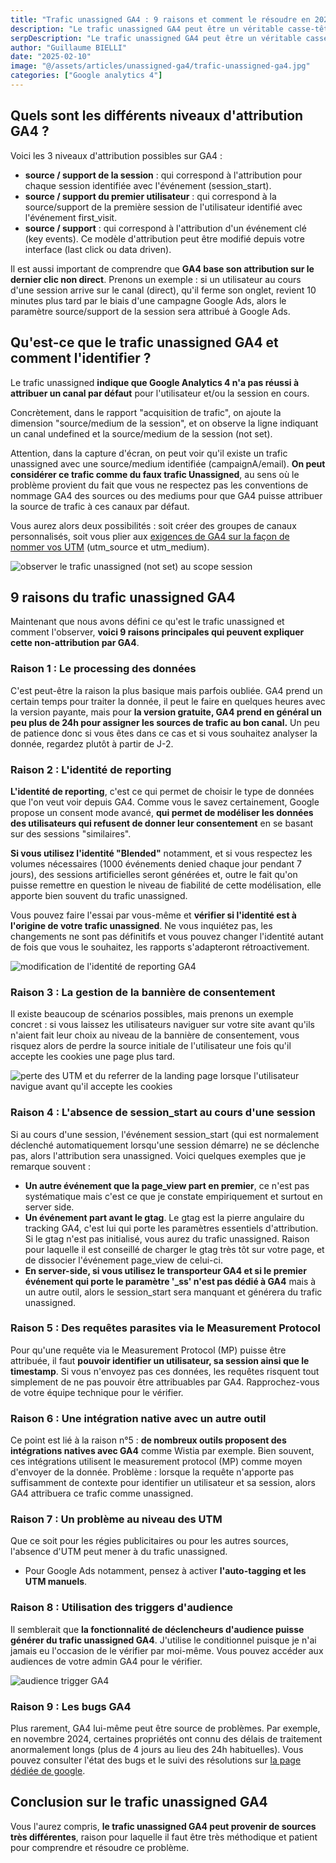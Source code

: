```yaml
---
title: "Trafic unassigned GA4 : 9 raisons et comment le résoudre en 2025"
description: "Le trafic unassigned GA4 peut être un véritable casse-tête pour les analystes. Pas d'inquiétude, je vais vous expliquer ce qu'est le trafic unassigned, comment l'identifier et 9 raisons qui vous permettront de le résoudre."
serpDescription: "Le trafic unassigned GA4 peut être un véritable casse-tête. Je vais vous expliquer ce qu'est le trafic unassigned, comment l'identifier et 9 raisons qui vous permettront de le résoudre."
author: "Guillaume BIELLI"
date: "2025-02-10"
image: "@/assets/articles/unassigned-ga4/trafic-unassigned-ga4.jpg"
categories: ["Google analytics 4"]
---
```



## Quels sont les différents niveaux d'attribution GA4 ?

Voici les 3 niveaux d'attribution possibles sur GA4 :

- **source / support de la session** : qui correspond à l'attribution pour chaque session identifiée avec l'événement (session_start).
- **source / support du premier utilisateur** : qui correspond à la source/support de la première session de l'utilisateur identifié avec l'événement first_visit.
- **source / support** : qui correspond à l'attribution d'un événement clé (key events). Ce modèle d'attribution peut être modifié depuis votre interface (last click ou data driven).

Il est aussi important de comprendre que **GA4 base son attribution sur le dernier clic non direct**. Prenons un exemple : si un utilisateur au cours d'une session arrive sur le canal (direct), qu'il ferme son onglet, revient 10 minutes plus tard par le biais d'une campagne Google Ads, alors le paramètre source/support de la session sera attribué à Google Ads.

## Qu'est-ce que le trafic unassigned GA4 et comment l'identifier ?

Le trafic unassigned **indique que Google Analytics 4 n'a pas réussi à attribuer un canal par défaut** pour l'utilisateur et/ou la session en cours.

Concrètement, dans le rapport "acquisition de trafic", on ajoute la dimension "source/medium de la session", et on observe la ligne indiquant un canal undefined et la source/medium de la session (not set).

Attention, dans la capture d'écran, on peut voir qu'il existe un trafic unassigned avec une source/medium identifiée (campaignA/email). **On peut considérer ce trafic comme du faux trafic Unassigned**, au sens où le problème provient du fait que vous ne respectez pas les conventions de nommage GA4 des sources ou des mediums pour que GA4 puisse attribuer la source de trafic à ces canaux par défaut.

Vous aurez alors deux possibilités : soit créer des groupes de canaux personnalisés, soit vous plier aux [exigences de GA4 sur la façon de nommer vos UTM](https://support.google.com/analytics/answer/9756891?hl=en) (utm_source et utm_medium).

<Image src={observedUnassigned} alt="observer le trafic unassigned (not set) au scope session" />

## 9 raisons du trafic unassigned GA4

Maintenant que nous avons défini ce qu'est le trafic unassigned et comment l'observer, **voici 9 raisons principales qui peuvent expliquer cette non-attribution par GA4**.

### Raison 1 : Le processing des données

C'est peut-être la raison la plus basique mais parfois oubliée. GA4 prend un certain temps pour traiter la donnée, il peut le faire en quelques heures avec la version payante, mais pour **la version gratuite, GA4 prend en général un peu plus de 24h pour assigner les sources de trafic au bon canal.** Un peu de patience donc si vous êtes dans ce cas et si vous souhaitez analyser la donnée, regardez plutôt à partir de J-2.

### Raison 2 : L'identité de reporting

**L'identité de reporting**, c'est ce qui permet de choisir le type de données que l'on veut voir depuis GA4. Comme vous le savez certainement, Google propose un consent mode avancé, **qui permet de modéliser les données des utilisateurs qui refusent de donner leur consentement** en se basant sur des sessions "similaires".

**Si vous utilisez l'identité "Blended"** notamment, et si vous respectez les volumes nécessaires (1000 événements denied chaque jour pendant 7 jours), des sessions artificielles seront générées et, outre le fait qu'on puisse remettre en question le niveau de fiabilité de cette modélisation, elle apporte bien souvent du trafic unassigned.

Vous pouvez faire l'essai par vous-même et **vérifier si l'identité est à l'origine de votre trafic unassigned**. Ne vous inquiétez pas, les changements ne sont pas définitifs et vous pouvez changer l'identité autant de fois que vous le souhaitez, les rapports s'adapteront rétroactivement.

<Image src={identiteReportingGa4} alt="modification de l'identité de reporting GA4" />

### Raison 3 : La gestion de la bannière de consentement

Il existe beaucoup de scénarios possibles, mais prenons un exemple concret : si vous laissez les utilisateurs naviguer sur votre site avant qu'ils n'aient fait leur choix au niveau de la bannière de consentement, vous risquez alors de perdre la source initiale de l'utilisateur une fois qu'il accepte les cookies une page plus tard.

<Image src={utmReferrerLost} alt="perte des UTM et du referrer de la landing page lorsque l'utilisateur navigue avant qu'il accepte les cookies" />

### Raison 4 : L'absence de session_start au cours d'une session

Si au cours d'une session, l'événement session_start (qui est normalement déclenché automatiquement lorsqu'une session démarre) ne se déclenche pas, alors l'attribution sera unassigned. Voici quelques exemples que je remarque souvent :

- **Un autre événement que la page_view part en premier**, ce n'est pas systématique mais c'est ce que je constate empiriquement et surtout en server side.
- **Un événement part avant le gtag**. Le gtag est la pierre angulaire du tracking GA4, c'est lui qui porte les paramètres essentiels d'attribution. Si le gtag n'est pas initialisé, vous aurez du trafic unassigned. Raison pour laquelle il est conseillé de charger le gtag très tôt sur votre page, et de dissocier l'événement page_view de celui-ci.
- **En server-side, si vous utilisez le transporteur GA4 et si le premier événement qui porte le paramètre '\_ss' n'est pas dédié à GA4** mais à un autre outil, alors le session_start sera manquant et générera du trafic unassigned.

### Raison 5 : Des requêtes parasites via le Measurement Protocol

Pour qu'une requête via le Measurement Protocol (MP) puisse être attribuée, il faut **pouvoir identifier un utilisateur, sa session ainsi que le timestamp**. Si vous n'envoyez pas ces données, les requêtes risquent tout simplement de ne pas pouvoir être attribuables par GA4. Rapprochez-vous de votre équipe technique pour le vérifier.

### Raison 6 : Une intégration native avec un autre outil

Ce point est lié à la raison n°5 : **de nombreux outils proposent des intégrations natives avec GA4** comme Wistia par exemple. Bien souvent, ces intégrations utilisent le measurement protocol (MP) comme moyen d'envoyer de la donnée. Problème : lorsque la requête n'apporte pas suffisamment de contexte pour identifier un utilisateur et sa session, alors GA4 attribuera ce trafic comme unassigned.

### Raison 7 : Un problème au niveau des UTM

Que ce soit pour les régies publicitaires ou pour les autres sources, l'absence d'UTM peut mener à du trafic unassigned.

- Pour Google Ads notamment, pensez à activer **l'auto-tagging et les UTM manuels**.

### Raison 8 : Utilisation des triggers d'audience

Il semblerait que **la fonctionnalité de déclencheurs d'audience puisse générer du trafic unassigned GA4**. J'utilise le conditionnel puisque je n'ai jamais eu l'occasion de le vérifier par moi-même. Vous pouvez accéder aux audiences de votre admin GA4 pour le vérifier.

<Image src={audienceTriggerGa4} alt="audience trigger GA4" />

### Raison 9 : Les bugs GA4

Plus rarement, GA4 lui-même peut être source de problèmes. Par exemple, en novembre 2024, certaines propriétés ont connu des délais de traitement anormalement longs (plus de 4 jours au lieu des 24h habituelles). Vous pouvez consulter l'état des bugs et le suivi des résolutions sur [la page dédiée de google](https://ads.google.com/status/publisher/summary).

## Conclusion sur le trafic unassigned GA4

Vous l'aurez compris, **le trafic unassigned GA4 peut provenir de sources très différentes**, raison pour laquelle il faut être très méthodique et patient pour comprendre et résoudre ce problème.
